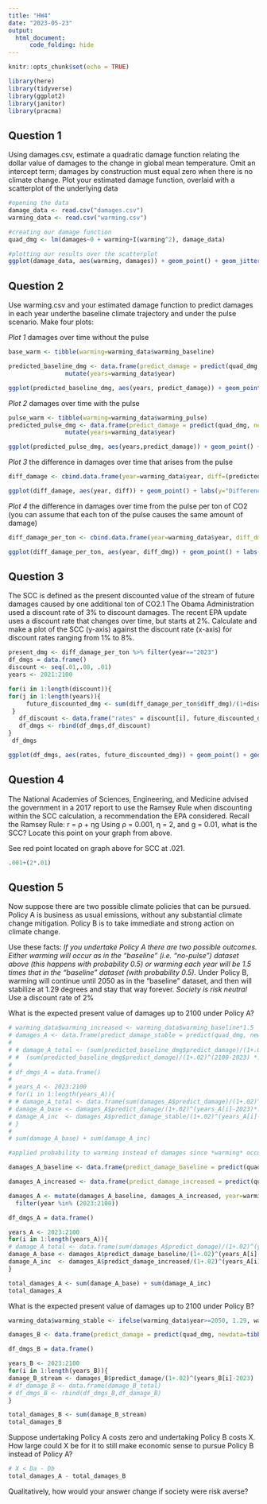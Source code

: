 ```yaml
---
title: "HW4"
date: "2023-05-23"
output: 
  html_document:
      code_folding: hide
---
```


```r
knitr::opts_chunk$set(echo = TRUE)

library(here)
library(tidyverse)
library(ggplot2)
library(janitor)
library(pracma)
```

## Question 1
Using damages.csv, estimate a quadratic damage function relating the dollar value of damages to the change in global mean temperature. Omit an intercept term; damages by construction must equal zero when there is no climate change. Plot your estimated damage function, overlaid with a scatterplot of the underlying data

```r
#opening the data 
damage_data <- read.csv("damages.csv")
warming_data <- read.csv("warming.csv")

#creating our damage function
quad_dmg <- lm(damages~0 + warming+I(warming^2), damage_data)

#plotting our results over the scatterplot
ggplot(damage_data, aes(warming, damages)) + geom_point() + geom_jitter(width=.2) + stat_smooth(method = "lm", formula = y ~ x + I(x^2), size = 1) + ggtitle("Damages ($) Related to Global Mean Temperature Change (Celcius)") +labs(x="Warming (Celcius)", y="Damages ($)") + theme_minimal()
```

## Question 2 
Use warming.csv and your estimated damage function to predict damages in each year underthe baseline climate trajectory and under the pulse scenario. Make four plots: 

*Plot 1* damages over time without the pulse
```r
base_warm <- tibble(warming=warming_data$warming_baseline)

predicted_baseline_dmg <- data.frame(predict_damage = predict(quad_dmg, newdata=tibble(warming=warming_data$warming_baseline))) %>%
                mutate(years=warming_data$year)

ggplot(predicted_baseline_dmg, aes(years, predict_damage)) + geom_point() + ggtitle("Predicted Damages Overtime Without Pulse")+ labs(x="Years", y="Predicted Damage")+theme_minimal()
```

*Plot 2* damages over time with the pulse
```r
pulse_warm <- tibble(warming=warming_data$warming_pulse)
predicted_pulse_dmg <- data.frame(predict_damage = predict(quad_dmg, newdata=pulse_warm)) %>%
                mutate(years=warming_data$year)

ggplot(predicted_pulse_dmg, aes(years,predict_damage)) + geom_point() + ggtitle("Predicted Damages Overtime With Pulse")+ labs(x="Years", y="Predicted Damage")+theme_minimal()
```

*Plot 3* the difference in damages over time that arises from the pulse
```r
diff_damage <- cbind.data.frame(year=warming_data$year, diff=(predicted_pulse_dmg$predict_damage - predicted_baseline_dmg$predict_damage))

ggplot(diff_damage, aes(year, diff)) + geom_point() + labs(y="Difference between Baseline and Pulse", x="Years")+ggtitle("Difference in Damages Over Time that Arise from Pulse") + theme_minimal()
```

*Plot 4* the difference in damages over time from the pulse per ton of CO2 (you can assume that each ton of the pulse causes the same amount of damage)
```r
diff_damage_per_ton <- cbind.data.frame(year=warming_data$year, diff_dmg=(predicted_pulse_dmg$predict_damage - predicted_baseline_dmg$predict_damage)/(35*10^9))

ggplot(diff_damage_per_ton, aes(year, diff_dmg)) + geom_point() + labs(y="Difference between Baseline and Pulse per Ton", x="Years") + ggtitle("Difference in Damages Over Time that Arise from Pulse per Ton CO2") + theme_minimal()
```

## Question 3
The SCC is defined as the present discounted value of the stream of future damages caused by one additional ton of CO2.1 The Obama Administration used a discount rate of 3% to discount damages. The recent EPA update uses a discount rate that changes over time, but starts at 2%. Calculate and make a plot of the SCC (y-axis) against the discount rate (x-axis) for discount rates ranging from 1% to 8%.

```r
present_dmg <- diff_damage_per_ton %>% filter(year=="2023")
df_dmgs = data.frame()
discount <- seq(.01,.08, .01)
years <- 2021:2100

for(i in 1:length(discount)){
for(j in 1:length(years)){
     future_discounted_dmg <- sum(diff_damage_per_ton$diff_dmg)/(1+discount[i])^(years-2023)[j]
 }
   df_discount <- data.frame("rates" = discount[i], future_discounted_dmg)
   df_dmgs <- rbind(df_dmgs,df_discount)
}
 df_dmgs

ggplot(df_dmgs, aes(rates, future_discounted_dmg)) + geom_point() + geom_smooth() + theme_minimal() + ggtitle("Change in Damage Per Ton Carbon Over Discount Rates") + labs(x="Rates", y="Damage per Ton Carbon") + geom_point(aes(x= .021, y =80), colour = "red")
```

## Question 4 
The National Academies of Sciences, Engineering, and Medicine advised the government in a 2017 report to use the Ramsey Rule when discounting within the SCC calculation, a recommendation the EPA considered. Recall the Ramsey Rule: r = ρ + ηg
Using ρ = 0.001, η = 2, and g = 0.01, what is the SCC? Locate this point on your graph from above. 

See red point located on graph above for SCC at .021. 

```r
.001+(2*.01)
```

## Question 5
Now suppose there are two possible climate policies that can be pursued. Policy A is business as usual emissions, without any substantial climate change mitigation. Policy B is to take immediate and strong action on climate change. 

Use these facts:
*If you undertake Policy A there are two possible outcomes. Either warming will occur as in the “baseline” (i.e. “no-pulse”) dataset above (this happens with probability 0.5) or warming each year will be 1.5 times that in the “baseline” dataset (with probability 0.5).
*Under Policy B, warming will continue until 2050 as in the “baseline” dataset, and then will stabilize at 1.29 degrees and stay that way forever.
*Society is risk neutral
*Use a discount rate of 2%

What is the expected present value of damages up to 2100 under Policy A?

```r
# warming_data$warming_increased <- warming_data$warming_baseline*1.5
# damages_A <- data.frame(predict_damage_stable = predict(quad_dmg, newdata=tibble(warming=warming_data$warming_increased))) %>% mutate(predicted_baseline_dmg) %>% filter(years %in% (2023:2100))
# 
# # damage_A_total <- (sum(predicted_baseline_dmg$predict_damage)/(1+.02)^(2100-2023) *.5) +
# #  (sum(predicted_baseline_dmg$predict_damage)/(1+.02)^(2100-2023) *.5 * 1.5)
# 
# df_dmgs_A = data.frame()
# 
# years_A <- 2023:2100
# for(i in 1:length(years_A)){
# # damage_A_total <- data.frame(sum(damages_A$predict_damage)/(1+.02)^(years_A[i]-2023)*.5 + sum(damages_A$predict_damage_stable)/(1+.02)^(years_A[i]-2023)*.5)
# damage_A_base <- damages_A$predict_damage/(1+.02)^(years_A[i]-2023)*.5
# damage_A_inc  <- damages_A$predict_damage_stable/(1+.02)^(years_A[i]-2023)*.5
# }
# 
# sum(damage_A_base) + sum(damage_A_inc)
```


```r
#applied probability to warming instead of damages since *warming* occurs with some probability

damages_A_baseline <- data.frame(predict_damage_baseline = predict(quad_dmg, newdata=tibble(warming=warming_data$warming_baseline *.5)))

damages_A_increased <- data.frame(predict_damage_increased = predict(quad_dmg, newdata=tibble(warming=warming_data$warming_baseline*1.5*.5)))

damages_A <- mutate(damages_A_baseline, damages_A_increased, year=warming_data$year) %>% 
  filter(year %in% (2023:2100))

df_dmgs_A = data.frame()

years_A <- 2023:2100
for(i in 1:length(years_A)){
# damage_A_total <- data.frame(sum(damages_A$predict_damage)/(1+.02)^(years_A[i]-2023)*.5 + sum(damages_A$predict_damage_stable)/(1+.02)^(years_A[i]-2023)*.5)
damage_A_base <- damages_A$predict_damage_baseline/(1+.02)^(years_A[i]-2023)
damage_A_inc  <- damages_A$predict_damage_increased/(1+.02)^(years_A[i]-2023)
}

total_damages_A <- sum(damage_A_base) + sum(damage_A_inc)
total_damages_A
```


What is the expected present value of damages up to 2100 under Policy B? 

```r
warming_data$warming_stable <- ifelse(warming_data$year>=2050, 1.29, warming_data$warming_baseline)

damages_B <- data.frame(predict_damage = predict(quad_dmg, newdata=tibble(warming=warming_data$warming_stable))) %>% mutate(years=warming_data$year) %>% filter(years %in% (2023:2100))

df_dmgs_B = data.frame()

years_B <- 2023:2100
for(i in 1:length(years_B)){
damage_B_stream <- damages_B$predict_damage/(1+.02)^(years_B[i]-2023)
# df_damage_B <- data.frame(damage_B_total)
# df_dmgs_B <- rbind(df_dmgs_B,df_damage_B)
}

total_damages_B <- sum(damage_B_stream)
total_damages_B 
```


Suppose undertaking Policy A costs zero and undertaking Policy B costs X. How large could X be for it to still make economic sense to pursue Policy B instead of Policy A? 

```r
# X < Da - Db
total_damages_A - total_damages_B
```


Qualitatively, how would your answer change if society were risk averse?








